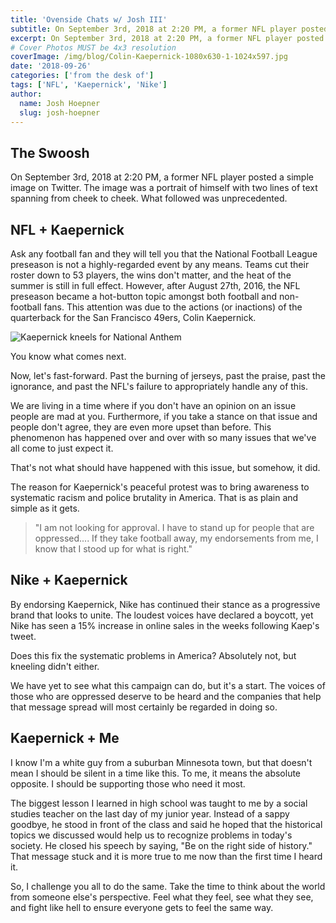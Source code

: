 ```yaml
---
title: 'Ovenside Chats w/ Josh III'
subtitle: On September 3rd, 2018 at 2:20 PM, a former NFL player posted a simple image on Twitter. The image was a portrait of himself with two lines of text spanning from cheek to cheek. What followed was unprecedented.
excerpt: On September 3rd, 2018 at 2:20 PM, a former NFL player posted a simple image on Twitter. The image was a portrait of himself with two lines of text spanning from cheek to cheek. What followed was unprecedented.
# Cover Photos MUST be 4x3 resolution
coverImage: /img/blog/Colin-Kaepernick-1080x630-1-1024x597.jpg
date: '2018-09-26'
categories: ['from the desk of']
tags: ['NFL', 'Kaepernick', 'Nike']
author:
  name: Josh Hoepner
  slug: josh-hoepner
---
```


## The Swoosh

On September 3rd, 2018 at 2:20 PM, a former NFL player posted a simple image on Twitter. The image was a portrait of himself with two lines of text spanning from cheek to cheek. What followed was unprecedented.

## NFL + Kaepernick

Ask any football fan and they will tell you that the National Football League preseason is not a highly-regarded event by any means. Teams cut their roster down to 53 players, the wins don't matter, and the heat of the summer is still in full effect. However, after August 27th, 2016, the NFL preseason became a hot-button topic amongst both football and non-football fans. This attention was due to the actions (or inactions) of the quarterback for the San Francisco 49ers, Colin Kaepernick.

![Kaepernick kneels for National Anthem](https://cdn.pixelbakery.com/img/blog/160912_SNUT_Kaepernick-Anthem.jpg.CROP_.promo-xlarge2-1024x731.jpg)

You know what comes next.

Now, let's fast-forward. Past the burning of jerseys, past the praise, past the ignorance, and past the NFL's failure to appropriately handle any of this.

We are living in a time where if you don't have an opinion on an issue people are mad at you. Furthermore, if you take a stance on that issue and people don't agree, they are even more upset than before. This phenomenon has happened over and over with so many issues that we've all come to just expect it.

That's not what should have happened with this issue, but somehow, it did.

The reason for Kaepernick's peaceful protest was to bring awareness to systematic racism and police brutality in America. That is as plain and simple as it gets.

> "I am not looking for approval. I have to stand up for people that are oppressed.... If they take football away, my endorsements from me, I know that I stood up for what is right."

## Nike + Kaepernick

By endorsing Kaepernick, Nike has continued their stance as a progressive brand that looks to unite. The loudest voices have declared a boycott, yet Nike has seen a 15% increase in online sales in the weeks following Kaep's tweet.

Does this fix the systematic problems in America? Absolutely not, but kneeling didn't either.

We have yet to see what this campaign can do, but it's a start. The voices of those who are oppressed deserve to be heard and the companies that help that message spread will most certainly be regarded in doing so.

## Kaepernick + Me

I know I'm a white guy from a suburban Minnesota town, but that doesn't mean I should be silent in a time like this. To me, it means the absolute opposite. I should be supporting those who need it most.

The biggest lesson I learned in high school was taught to me by a social studies teacher on the last day of my junior year. Instead of a sappy goodbye, he stood in front of the class and said he hoped that the historical topics we discussed would help us to recognize problems in today's society. He closed his speech by saying, "Be on the right side of history." That message stuck and it is more true to me now than the first time I heard it.

So, I challenge you all to do the same. Take the time to think about the world from someone else's perspective. Feel what they feel, see what they see, and fight like hell to ensure everyone gets to feel the same way.
